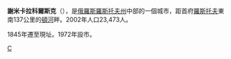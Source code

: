 {{coord|47|31|N|40|48|E|display=title}}
'''謝米卡拉科爾斯克'''（{{lang-ru|Семикарако́рск}}），是[[俄羅斯|俄羅斯]][[羅斯托夫州|羅斯托夫州]]中部的一個城市，距首府[[羅斯托夫|羅斯托夫]]東南137公里的[[頓河_(俄羅斯)|頓河]]畔。2002年人口23,473人。

1845年遷至現址。1972年設市。

{{羅斯托夫州城市}}

[[Category:羅斯托夫州城市|С]]